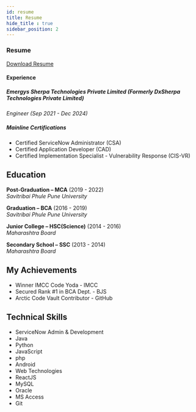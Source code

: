 ```yaml
---
id: resume
title: Resume
hide_title : true
sidebar_position: 2
---
```


### Resume
[Download Resume](https://kaustubhk24.netlify.app/Downloads/Kaustubh-Kulkarni.pdf)

#### Experience

##### Emergys Sherpa Technologies Private Limited (Formerly DxSherpa Technologies Private Limited)   
_Engineer (Sep 2021 - Dec 2024)_


##### Mainline Certifications

- Certified ServiceNow Administrator (CSA)
- Certified Application Developer (CAD)
- Certified Implementation Specialist - Vulnerability Response (CIS-VR)



## Education

**Post-Graduation – MCA** (2019 - 2022)  
_Savitribai Phule Pune University_

**Graduation – BCA** (2016 - 2019)  
_Savitribai Phule Pune University_

**Junior College – HSC(Science)** (2014 - 2016)  
_Maharashtra Board_

**Secondary School – SSC** (2013 - 2014)  
_Maharashtra Board_



## My Achievements 

*   Winner IMCC Code Yoda - IMCC
*   Secured Rank #1 in BCA Dept. - BJS
*   Arctic Code Vault Contributor - GitHub



## Technical Skills

* ServiceNow Admin & Development
* Java
* Python
* JavaScript
* php
* Android
* Web Technologies
* ReactJS 
* MySQL
* Oracle
* MS Access
* Git




